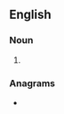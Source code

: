 ==English==

===Noun===
{{head|en|noun plural form}}

# {{plural of|hagbut|lang=en}}

===Anagrams===
* {{anagrams|en|a=abghstu|abgusht}}
